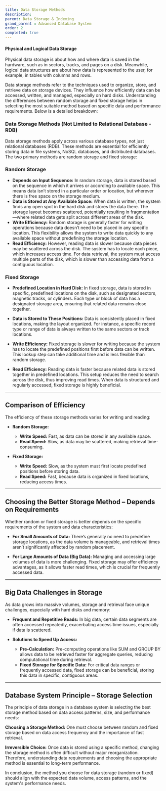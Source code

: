 ```yaml
---
title: Data Storage Methods
description:
parent: Data Storage & Indexing
grand_parent : Advanced Database System
order: 2
completed: true
---
```


#### Physical and Logical Data Storage

Physical data storage is about how and where data is saved in the hardware, such as in sectors, tracks, and pages on a disk. Meanwhile, logical data structures are about how data is represented to the user, for example, in tables with columns and rows.

Data storage methods refer to the techniques used to organize, store, and retrieve data on storage devices. They influence how efficiently data can be accessed, written, and managed, especially on hard disks. Understanding the differences between random storage and fixed storage helps in selecting the most suitable method based on specific data and performance requirements. Below is a detailed breakdown:

### Data Storage Methods (Not Limited to Relational Database - RDB)
Data storage methods apply across various database types, not just relational databases (RDB). These methods are essential for efficiently storing data in file systems, NoSQL databases, and distributed databases. The two primary methods are random storage and fixed storage:

### Random Storage
* **Depends on Input Sequence:** In random storage, data is stored based on the sequence in which it arrives or according to available space. This means data isn’t stored in a particular order or location, but wherever there is free space on the storage medium.
* **Data is Stored at Any Available Space:** When data is written, the system finds any open spot in the hard disk and stores the data there. The storage layout becomes scattered, potentially resulting in fragmentation—where related data gets split across different areas of the disk.
* **Write Efficiency:** Random storage is generally faster for writing operations because data doesn’t need to be placed in any specific location. This flexibility allows the system to write data quickly to any available space without predefining the storage location.
* **Read Efficiency:** However, reading data is slower because data pieces may be scattered across the disk. The system has to locate each piece, which increases access time. For data retrieval, the system must access multiple parts of the disk, which is slower than accessing data from a contiguous location.

### Fixed Storage
* **Predefined Location in Hard Disk:** In fixed storage, data is stored in specific, predefined locations on the disk, such as designated sectors, magnetic tracks, or cylinders. Each type or block of data has a designated storage area, ensuring that related data remains close together.

* **Data is Stored to These Positions:** Data is consistently placed in fixed locations, making the layout organized. For instance, a specific record type or range of data is always written to the same sectors or track locations.

* **Write Efficiency:** Fixed storage is slower for writing because the system has to locate the predefined positions first before data can be written. This lookup step can take additional time and is less flexible than random storage.

* **Read Efficiency:** Reading data is faster because related data is stored together in predefined locations. This setup reduces the need to search across the disk, thus improving read times. When data is structured and regularly accessed, fixed storage is highly beneficial.

---

## Comparison of Efficiency
The efficiency of these storage methods varies for writing and reading:

* **Random Storage:**
    * **Write Speed:** Fast, as data can be stored in any available space.
    * **Read Speed:** Slow, as data may be scattered, making retrieval time-consuming.

* **Fixed Storage:**
    * **Write Speed:** Slow, as the system must first locate predefined positions before storing data.
    * **Read Speed:** Fast, because data is organized in fixed locations, reducing access times.

---

## Choosing the Better Storage Method – Depends on Requirements
Whether random or fixed storage is better depends on the specific requirements of the system and data characteristics:

* **For Small Amounts of Data:** There’s generally no need to predefine storage locations, as the data volume is manageable, and retrieval times aren’t significantly affected by random placement.

* **For Large Amounts of Data (Big Data):** Managing and accessing large volumes of data is more challenging. Fixed storage may offer efficiency advantages, as it allows faster read times, which is crucial for frequently accessed data.

---

## Big Data Challenges in Storage
As data grows into massive volumes, storage and retrieval face unique challenges, especially with hard disks and memory:

* **Frequent and Repetitive Reads:** In big data, certain data segments are often accessed repeatedly, exacerbating access time issues, especially if data is scattered.

* **Solutions to Speed Up Access:**
    * **Pre-Calculation:** Pre-computing operations like SUM and GROUP BY allows data to be retrieved faster for aggregate queries, reducing computational time during retrieval.
    * **Fixed Storage for Specific Data:** For critical data ranges or frequently accessed data, fixed storage can be beneficial, storing this data in specific, contiguous areas.

---

## Database System Principle – Storage Selection
The principle of data storage in a database system is selecting the best storage method based on data access patterns, size, and performance needs:

**Choosing a Storage Method:** One must choose between random and fixed storage based on data access frequency and the importance of fast retrieval.

**Irreversible Choice:** Once data is stored using a specific method, changing the storage method is often difficult without major reorganization. Therefore, understanding data requirements and choosing the appropriate method is essential to long-term performance.

In conclusion, the method you choose for data storage (random or fixed) should align with the expected data volume, access patterns, and the system's performance needs.
